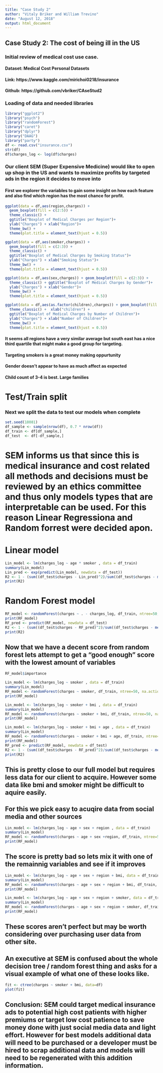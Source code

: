 ```yaml
---
title: "Case Study 2"
author: "Vitaly Briker and William Trevino"
date: "August 12, 2018"
output: html_document
---
```


## Case Study 2: The cost of being ill in the US
### Initial review of medical cost use case.

#### Dataset: Medical Cost Personal Datasets
#### Link: https://www.kaggle.com/mirichoi0218/insurance
#### Github: https://github.com/vbriker/CAseStud2

### Loading of data and needed libraries
```r
library("ggplot2")
library("psych")
library("randomForest")
library("caret")
library("dplyr")
library("DAAG")
library("party")
df <- read.csv("insurance.csv")
str(df)
df$charges_log <- log(df$charges)
```





### Our client SEM (Super Expensive Medicine) would like to open up shop in the US and wants to maximize profits by targeted ads in the region it decides to move into 

#### First we explorer the variables to gain some insight on how each feature and also find which region has the most chance for profit. 
```r
ggplot(data = df,aes(region,charges)) + 
  geom_boxplot(fill = c(2:5)) +
  theme_classic() + 
  ggtitle("Boxplot of Medical Charges per Region")+
  ylab("Charges") + xlab("Region")+
  theme_bw() +
  theme(plot.title = element_text(hjust = 0.5))

ggplot(data = df,aes(smoker,charges)) + 
  geom_boxplot(fill = c(2:3)) +
  theme_classic() + 
  ggtitle("Boxplot of Medical Charges by Smoking Status")+
  ylab("Charges") + xlab("Smoking Status")+
  theme_bw() +
  theme(plot.title = element_text(hjust = 0.5))

ggplot(data = df,aes(sex,charges)) + geom_boxplot(fill = c(2:3)) +
  theme_classic() + ggtitle("Boxplot of Medical Charges by Gender")+
  ylab("Charges") + xlab("Gender")+
  theme_bw() +
  theme(plot.title = element_text(hjust = 0.5))

ggplot(data = df,aes(as.factor(children),charges)) + geom_boxplot(fill = c(2:7)) +
  theme_classic() +  xlab("children") +
  ggtitle("Boxplot of Medical Charges by Number of Children")+
  ylab("Charges") + xlab("Number of Children")+
  theme_bw() +
  theme(plot.title = element_text(hjust = 0.5))

```

#### It seems all regions have a very similar average but south east has a nice third quartile that might make a good group for targeting. 

#### Targeting smokers is a great money making oppurtunity

#### Gender doesn't appear to have as much affect as expected

#### Child count of 3-4 is best.  Large families



# Test/Train split 
### Next we split the data to test our models when complete

```r
set.seed(18081)
df_sample <- sample(nrow(df), 0.7 * nrow(df))
df_train <- df[df_sample,]
df_test  <- df[-df_sample,]
```


# SEM informs us that since this is medical insurance and cost related all methods and decisions must be reviewed by an ethics committee and thus only models types that are interpretable can be used.  For this reason Linear Regressiona and Random forrest were decided apon.

# Linear model 
```r
Lin_model <- lm(charges_log ~ age * smoker , data = df_train)
summary(Lin_model)
Lin_pred <- exp(predict(Lin_model, newdata = df_test))
R2 <- 1 - (sum((df_test$charges - Lin_pred)^2)/sum((df_test$charges - mean(df_test$charges))^2))
print(R2)
```

# Random Forest model 
```r
RF_model <- randomForest(charges ~ . - charges_log, df_train, ntree=50, na.action = na.roughfix)
print(RF_model)
RF_pred <- predict(RF_model, newdata = df_test)
R2 <- 1 - (sum((df_test$charges - RF_pred)^2)/sum((df_test$charges - mean(df_test$charges))^2))
print(R2)
```

## Now that we have a decent score from random forest lets attempt to get a "good enough" score with the lowest amount of variables 
```r
RF_model$importance

Lin_model <- lm(charges_log ~ smoker , data = df_train)
summary(Lin_model)
RF_model <- randomForest(charges ~ smoker, df_train, ntree=50, na.action = na.roughfix)
print(RF_model)

Lin_model <- lm(charges_log ~ smoker + bmi , data = df_train)
summary(Lin_model)
RF_model <- randomForest(charges ~ smoker + bmi, df_train, ntree=50, na.action = na.roughfix)
print(RF_model)

Lin_model <- lm(charges_log ~ smoker + bmi + age , data = df_train)
summary(Lin_model)
RF_model <- randomForest(charges ~ smoker + bmi + age, df_train, ntree=50, na.action = na.roughfix)
print(RF_model)
RF_pred <- predict(RF_model, newdata = df_test)
R2 <- 1 - (sum((df_test$charges - RF_pred)^2)/sum((df_test$charges - mean(df_test$charges))^2))
print(R2)
```

## This is pretty close to our full model but requires less data for our client to acquire. However some data like bmi and smoker might be difficult to aquire easily.


## For this we pick easy to acuqire data from social media and other sources
```r
Lin_model <- lm(charges_log ~ age + sex + region , data = df_train)
summary(Lin_model)
RF_model <- randomForest(charges ~ age + sex +region, df_train, ntree=50, na.action = na.roughfix)
print(RF_model)
```

## The score is pretty bad so lets mix it with one of the remainnig variables and see if it improves
```r
Lin_model <- lm(charges_log ~ age + sex + region + bmi, data = df_train)
summary(Lin_model)
RF_model <- randomForest(charges ~ age + sex + region + bmi, df_train, ntree=50, na.action = na.roughfix)
print(RF_model)

Lin_model <- lm(charges_log ~ age + sex + region + smoker, data = df_train)
summary(Lin_model)
RF_model <- randomForest(charges ~ age + sex + region + smoker, df_train, ntree=50, na.action = na.roughfix)
print(RF_model)
```

## These scores aren't perfect but may be worth considering over purchasing user data from other site.


## An executive at SEM is confused about the whole decision tree / random forest thing and asks for a visual example of what one of these looks like.
```r
fit <- ctree(charges ~ smoker + bmi, data=df)
plot(fit)
```



## Conclusion:  SEM could target medical insurance ads to potential high cost patients with higher premiums or target low cost patience to save money done with just social media data and light effort.  However for best models additional data will need to be purchased or a developer must be hired to scrap additional data and models will need to be regenerated with this addition information. 
